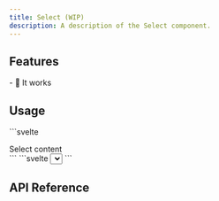 ```yaml
---
title: Select (WIP)
description: A description of the Select component.
---
```


<Preview client:load />

## Features

<Features>
- 💪 It works
</Features>

## Usage

<Tabs>
  <TabItem label="Builder">
```svelte
<script lang="ts">
  import { Select } from "melt/builders";

  const select = new Select();
</script>

<div {...select.root}>
  Select content
</div>
```
  </TabItem>

  <TabItem label="Component">
```svelte
<script lang="ts">
  import { Select } from "melt/components";
</script>

<Select>
  {#snippet children(select)}
    <div {...select.root}>
      Select content
    </div>
  {/snippet}
</Select>
```
  </TabItem>
</Tabs>

## API Reference

<ApiTable entry="Select" />
